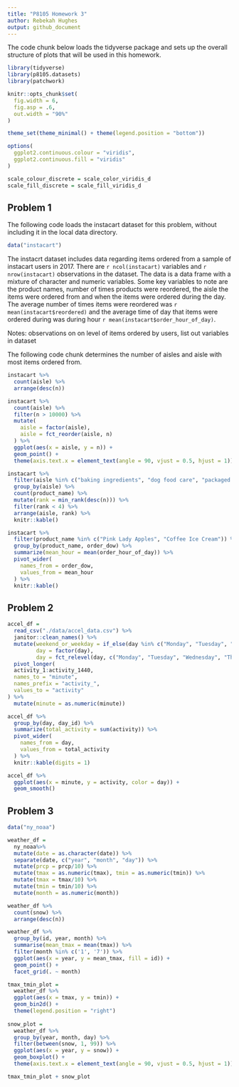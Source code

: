 ```yaml
---
title: "P8105 Homework 3"
author: Rebekah Hughes
output: github_document
---
```


The code chunk below loads the tidyverse package and sets up the overall structure of plots that will be used in this homework.

```r
library(tidyverse)
library(p8105.datasets)
library(patchwork)

knitr::opts_chunk$set(
  fig.width = 6,
  fig.asp = .6,
  out.width = "90%"
)

theme_set(theme_minimal() + theme(legend.position = "bottom"))

options(
  ggplot2.continuous.colour = "viridis",
  ggplot2.continuous.fill = "viridis"
)

scale_colour_discrete = scale_color_viridis_d
scale_fill_discrete = scale_fill_viridis_d
```

## Problem 1

The following code loads the instacart dataset for this problem, without including it in the local data directory.

```r
data("instacart")
```

The instacrt dataset includes data regarding items ordered from a sample of instacart users in 2017. There are `r ncol(instacart)` variables and `r nrow(instacart)` observations in the dataset. The data is a data frame with a mixture of character and numeric variables. Some key variables to note are the product names, number of times products were reordered, the aisle the items were ordered from and when the items were ordered during the day. The average number of times items were reordered was `r mean(instacart$reordered)` and the average time of day that items were ordered during was during hour `r mean(instacart$order_hour_of_day)`.

Notes: observations on on level of items ordered by users, list out variables in dataset

The following code chunk determines the number of aisles and aisle with most items ordered from.

```r
instacart %>%
  count(aisle) %>% 
  arrange(desc(n))
```



```r
instacart %>%
  count(aisle) %>% 
  filter(n > 10000) %>% 
  mutate(
    aisle = factor(aisle),
    aisle = fct_reorder(aisle, n)
  ) %>% 
  ggplot(aes(x = aisle, y = n)) +
  geom_point() +
  theme(axis.text.x = element_text(angle = 90, vjust = 0.5, hjust = 1))
```


```r
instacart %>% 
  filter(aisle %in% c("baking ingredients", "dog food care", "packaged vegetables fruits")) %>% 
  group_by(aisle) %>% 
  count(product_name) %>% 
  mutate(rank = min_rank(desc(n))) %>% 
  filter(rank < 4) %>% 
  arrange(aisle, rank) %>% 
  knitr::kable()
```


```r
instacart %>% 
  filter(product_name %in% c("Pink Lady Apples", "Coffee Ice Cream")) %>% 
  group_by(product_name, order_dow) %>% 
  summarize(mean_hour = mean(order_hour_of_day)) %>% 
  pivot_wider(
    names_from = order_dow,
    values_from = mean_hour
  ) %>% 
  knitr::kable()
```


## Problem 2

```r
accel_df =
  read_csv("./data/accel_data.csv") %>% 
  janitor::clean_names() %>% 
  mutate(weekend_or_weekday = if_else(day %in% c("Monday", "Tuesday", "Wednesday", "Thursday", "Friday"), "weekday", "weekend"),
         day = factor(day),
         day = fct_relevel(day, c("Monday", "Tuesday", "Wednesday", "Thursday", "Friday", "Saturday", "Sunday"))) %>% 
  pivot_longer(
  activity_1:activity_1440,
  names_to = "minute",
  names_prefix = "activity_",
  values_to = "activity"
) %>% 
  mutate(minute = as.numeric(minute))
```


```r
accel_df %>% 
  group_by(day, day_id) %>% 
  summarize(total_activity = sum(activity)) %>% 
  pivot_wider(
    names_from = day,
    values_from = total_activity
  ) %>%
  knitr::kable(digits = 1)
```


```r
accel_df %>%
  ggplot(aes(x = minute, y = activity, color = day)) +
  geom_smooth()
```



## Problem 3

```r
data("ny_noaa")
```


```r
weather_df =
  ny_noaa%>% 
  mutate(date = as.character(date)) %>% 
  separate(date, c("year", "month", "day")) %>% 
  mutate(prcp = prcp/10) %>% 
  mutate(tmax = as.numeric(tmax), tmin = as.numeric(tmin)) %>% 
  mutate(tmax = tmax/10) %>% 
  mutate(tmin = tmin/10) %>% 
  mutate(month = as.numeric(month))

weather_df %>% 
  count(snow) %>% 
  arrange(desc(n))
```


```r
weather_df %>%
  group_by(id, year, month) %>%
  summarise(mean_tmax = mean(tmax)) %>% 
  filter(month %in% c('1', '7')) %>% 
  ggplot(aes(x = year, y = mean_tmax, fill = id)) +
  geom_point() +
  facet_grid(. ~ month)
```



```r
tmax_tmin_plot =
  weather_df %>% 
  ggplot(aes(x = tmax, y = tmin)) +
  geom_bin2d() +
  theme(legend.position = "right")
  
snow_plot =
  weather_df %>% 
  group_by(year, month, day) %>% 
  filter(between(snow, 1, 99)) %>% 
  ggplot(aes(x = year, y = snow)) +
  geom_boxplot() +
  theme(axis.text.x = element_text(angle = 90, vjust = 0.5, hjust = 1))

tmax_tmin_plot + snow_plot
```

